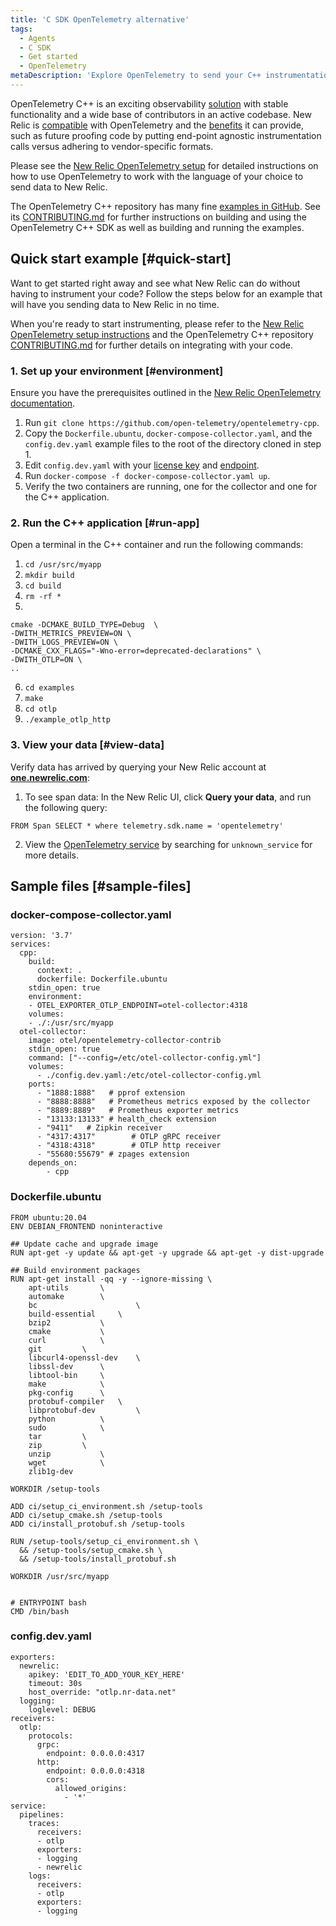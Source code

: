 ```yaml
---
title: 'C SDK OpenTelemetry alternative'
tags:
  - Agents
  - C SDK
  - Get started
  - OpenTelemetry
metaDescription: 'Explore OpenTelemetry to send your C++ instrumentation data to New Relic.'
---
```


OpenTelemetry C++ is an exciting observability [solution](https://github.com/open-telemetry/opentelemetry-cpp) with stable functionality and a wide base of contributors in an active codebase. New Relic is [compatible](/docs/integrations/open-source-telemetry-integrations/opentelemetry/introduction-opentelemetry-new-relic/) with OpenTelemetry and the [benefits](/docs/more-integrations/open-source-telemetry-integrations/opentelemetry/opentelemetry-introduction/) it can provide, such as future proofing code by putting end-point agnostic instrumentation calls versus adhering to vendor-specific formats.

Please see the [New Relic OpenTelemetry setup](/docs/more-integrations/open-source-telemetry-integrations/opentelemetry/opentelemetry-setup/) for detailed instructions on how to use OpenTelemetry to work with the language of your choice to send data to New Relic.

The OpenTelemetry C++ repository has many fine [examples in GitHub](https://github.com/open-telemetry/opentelemetry-cpp/tree/main/examples). See its [CONTRIBUTING.md](https://github.com/open-telemetry/opentelemetry-cpp/blob/main/CONTRIBUTING.md) for further instructions on building and using the OpenTelemetry C++ SDK as well as building and running the examples.

## Quick start example [#quick-start]

Want to get started right away and see what New Relic can do without having to instrument your code?  Follow the steps below for an example that will have you sending data to New Relic in no time.

When you're ready to start instrumenting, please refer to the [New Relic OpenTelemetry setup instructions](/docs/more-integrations/open-source-telemetry-integrations/opentelemetry/opentelemetry-setup/) and the OpenTelemetry C++ repository [CONTRIBUTING.md](https://github.com/open-telemetry/opentelemetry-cpp/blob/main/CONTRIBUTING.md) for further details on integrating with your code.

### 1. Set up your environment [#environment]

Ensure you have the prerequisites outlined in the [New Relic OpenTelemetry documentation](/docs/more-integrations/open-source-telemetry-integrations/opentelemetry/opentelemetry-setup/#prereqs).

1. Run `git clone https://github.com/open-telemetry/opentelemetry-cpp`.
2. Copy the `Dockerfile.ubuntu`, `docker-compose-collector.yaml`, and the `config.dev.yaml` example files to the root of the directory cloned in step 1.
3. Edit `config.dev.yaml` with your [license key](/docs/apis/intro-apis/new-relic-api-keys/#ingest-license-key) and [endpoint](/docs/more-integrations/open-source-telemetry-integrations/opentelemetry/opentelemetry-setup/#review-settings).
4. Run `docker-compose -f docker-compose-collector.yaml up`.
5. Verify the two containers are running, one for the collector and one for the C++ application.

### 2. Run the C++ application [#run-app]

Open a terminal in the C++ container and run the following commands:

1. `cd /usr/src/myapp`
2. `mkdir build`
3. `cd build`
4. `rm -rf *`
5.
```
cmake -DCMAKE_BUILD_TYPE=Debug  \
-DWITH_METRICS_PREVIEW=ON \
-DWITH_LOGS_PREVIEW=ON \
-DCMAKE_CXX_FLAGS="-Wno-error=deprecated-declarations" \
-DWITH_OTLP=ON \
..
```
6. `cd examples`
7. `make`
8. `cd otlp`
9. `./example_otlp_http`

### 3. View your data [#view-data]

Verify data has arrived by querying your New Relic account at **[one.newrelic.com](https://one.newrelic.com)**:

1. To see span data: In the New Relic UI, click **Query your data**, and run the following query:

```
FROM Span SELECT * where telemetry.sdk.name = 'opentelemetry'
```

2. View the [OpenTelemetry service](/docs/more-integrations/open-source-telemetry-integrations/opentelemetry/opentelemetry-view-your-data#explorer) by searching for `unknown_service` for more details.

## Sample files [#sample-files]

### docker-compose-collector.yaml

```
version: '3.7'
services:
  cpp:
    build:
      context: .
      dockerfile: Dockerfile.ubuntu
    stdin_open: true
    environment:
    - OTEL_EXPORTER_OTLP_ENDPOINT=otel-collector:4318
    volumes:
    - ./:/usr/src/myapp
  otel-collector:
    image: otel/opentelemetry-collector-contrib
    stdin_open: true
    command: ["--config=/etc/otel-collector-config.yml"]
    volumes:
      - ./config.dev.yaml:/etc/otel-collector-config.yml
    ports:
      - "1888:1888"   # pprof extension
      - "8888:8888"   # Prometheus metrics exposed by the collector
      - "8889:8889"   # Prometheus exporter metrics
      - "13133:13133" # health_check extension
      - "9411"   # Zipkin receiver
      - "4317:4317"        # OTLP gRPC receiver
      - "4318:4318"        # OTLP http receiver
      - "55680:55679" # zpages extension
    depends_on:
        - cpp
```

### Dockerfile.ubuntu

```
FROM ubuntu:20.04
ENV DEBIAN_FRONTEND noninteractive

## Update cache and upgrade image
RUN apt-get -y update && apt-get -y upgrade && apt-get -y dist-upgrade

## Build environment packages
RUN apt-get install -qq -y --ignore-missing \
	apt-utils		\
	automake		\
	bc                      \
	build-essential		\
	bzip2			\
	cmake			\
	curl			\
	git			\
	libcurl4-openssl-dev	\
	libssl-dev		\
	libtool-bin		\
	make			\
	pkg-config		\
	protobuf-compiler	\
	libprotobuf-dev         \
	python			\
	sudo			\
	tar			\
	zip			\
	unzip			\
	wget			\
	zlib1g-dev

WORKDIR /setup-tools

ADD ci/setup_ci_environment.sh /setup-tools
ADD ci/setup_cmake.sh /setup-tools
ADD ci/install_protobuf.sh /setup-tools

RUN /setup-tools/setup_ci_environment.sh \
  && /setup-tools/setup_cmake.sh \
  && /setup-tools/install_protobuf.sh

WORKDIR /usr/src/myapp


# ENTRYPOINT bash
CMD /bin/bash
```

### config.dev.yaml

```
exporters:
  newrelic:
    apikey: 'EDIT_TO_ADD_YOUR_KEY_HERE'
    timeout: 30s
    host_override: "otlp.nr-data.net"
  logging:
    loglevel: DEBUG
receivers:
  otlp:
    protocols:
      grpc:
        endpoint: 0.0.0.0:4317
      http:
        endpoint: 0.0.0.0:4318
        cors:
          allowed_origins:
            - '*'
service:
  pipelines:
    traces:
      receivers:
      - otlp
      exporters:
      - logging
      - newrelic
    logs:
      receivers:
      - otlp
      exporters:
      - logging
```
